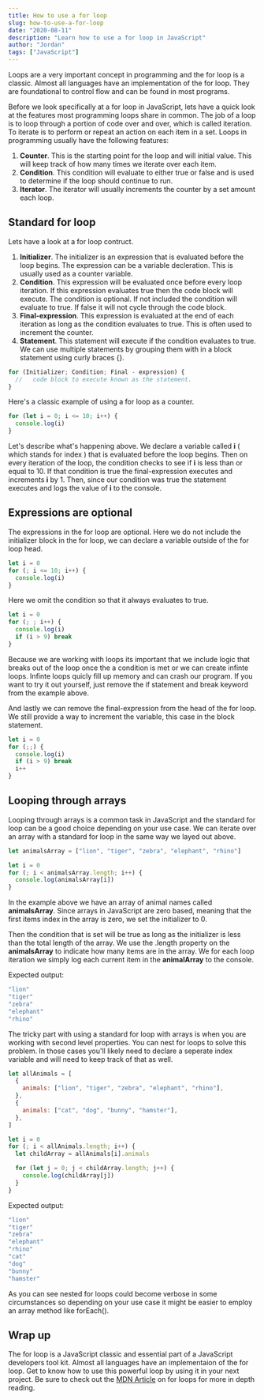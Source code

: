 ```yaml
---
title: How to use a for loop
slug: how-to-use-a-for-loop
date: "2020-08-11"
description: "Learn how to use a for loop in JavaScript"
author: "Jordan"
tags: ["JavaScript"]
---
```


Loops are a very important concept in programming and the for loop is a classic. Almost all languages have an implementation of
the for loop.
They are foundational to control flow and can be found in most programs.

Before we look specifically at a for loop in JavaScript, lets have a quick look at the features most programming loops share in common.
The job of a loop is to loop through a portion of code over and over, which is called iteration. To iterate is to perform or repeat an action on each item in a set.
Loops in programming usually have the following features:

1. **Counter**. This is the starting point for the loop and will initial value. This will keep track of how many times we iterate over each item.
2. **Condition**. This condition will evaluate to either true or false and is used to determine if the loop should continue to run.
3. **Iterator**. The iterator will usually increments the counter by a set amount each loop.

## Standard for loop

Lets have a look at a for loop contruct.

1. **Initializer**. The initializer is an expression that is evaluated before the loop begins. The expression can be a variable decleration.
   This is usually used as a counter variable.
2. **Condition**. This expression will be evaluated once before every loop iteration. If this expression evaluates true then the code block will execute.
   The condition is optional. If not included the condition will evaluate to true. If false it will not cycle through the code
   block.
3. **Final-expression**. This expression is evaluated at the end of each iteration as long as the condition evaluates to true.
   This is often used to increment the counter.
4. **Statement**. This statement will execute if the condition evaluates to true.
   We can use multiple statements by grouping them with in a block statement using curly braces {}.

```javascript
for (Initializer; Condition; Final - expression) {
  //   code block to execute known as the statement.
}
```

Here's a classic example of using a for loop as a counter.

```javascript
for (let i = 0; i <= 10; i++) {
  console.log(i)
}
```

Let's describe what's happening above.
We declare a variable called **i** ( which stands for index ) that is evaluated before the loop begins.
Then on every iteration of the loop, the condition checks to see if **i** is less than or equal to 10.
If that condition is true the final-expression executes and increments **i** by 1.
Then, since our condition was true the statement executes and logs the value of **i** to the console.

## Expressions are optional

The expressions in the for loop are optional. Here we do not include the initializer block in the for loop, we can
declare a variable outside of the for loop head.

```javascript
let i = 0
for (; i <= 10; i++) {
  console.log(i)
}
```

Here we omit the condition so that it always evaluates to true.

```javascript
let i = 0
for (; ; i++) {
  console.log(i)
  if (i > 9) break
}
```

Because we are working with loops its important that we include logic that breaks out of the
loop once the a condition is met or we can create infinte loops. Infinte loops quicly fill up memory and can crash our program.
If you want to try it out yourself, just remove the if statement and break keyword from the example above.

And lastly we can remove the final-expression from the head of the for loop.
We still provide a way to increment the variable, this case in the block statement.

```javascript
let i = 0
for (;;) {
  console.log(i)
  if (i > 9) break
  i++
}
```

## Looping through arrays

Looping through arrays is a common task in JavaScript and the standard for loop can be a good choice depending on
your use case. We can iterate over an array with a standard for loop in the same way we layed out above.

```javascript
let animalsArray = ["lion", "tiger", "zebra", "elephant", "rhino"]

let i = 0
for (; i < animalsArray.length; i++) {
  console.log(animalsArray[i])
}
```

In the example above we have an array of animal names called **animalsArray**. Since arrays in JavaScript are
zero based, meaning that the first items index in the array is zero, we set the initializer to 0.

Then the condition that is set will be true as long as the initializer is less than the total length of the array.
We use the .length property on the **animalsArray** to indicate how many items are in the array. We for each loop iteration we simply log
each current item in the **animalArray** to the console.

Expected output:

```powershell
"lion"
"tiger"
"zebra"
"elephant"
"rhino"
```

The tricky part with using a standard for loop with arrays is when you are working with second level properties. You can nest for loops to solve this problem.
In those cases you'll likely need to declare a seperate index variable and will need to keep track of that as well.

```javascript
let allAnimals = [
  {
    animals: ["lion", "tiger", "zebra", "elephant", "rhino"],
  },
  {
    animals: ["cat", "dog", "bunny", "hamster"],
  },
]

let i = 0
for (; i < allAnimals.length; i++) {
  let childArray = allAnimals[i].animals

  for (let j = 0; j < childArray.length; j++) {
    console.log(childArray[j])
  }
}
```

Expected output:

```powershell
"lion"
"tiger"
"zebra"
"elephant"
"rhino"
"cat"
"dog"
"bunny"
"hamster"
```

As you can see nested for loops could become verbose in some circumstances so depending on your use case it might
be easier to employ an array method like forEach().

## Wrap up

The for loop is a JavaScript classic and essential part of a JavaScript developers tool kit. Almost all languages have an implementaion of the
for loop. Get to know how to use this powerful loop by using it in your next project. Be sure to check out
the [MDN Article](https://developer.mozilla.org/en-US/docs/Web/JavaScript/Reference/statements/for) on for loops for more
in depth reading.
